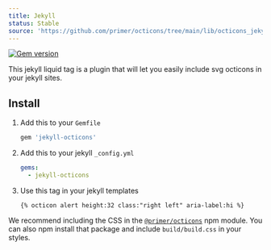 ```yaml
---
title: Jekyll
status: Stable
source: 'https://github.com/primer/octicons/tree/main/lib/octicons_jekyll'
---
```


[![Gem version](https://img.shields.io/gem/v/jekyll-octicons.svg)](https://rubygems.org/gems/jekyll-octicons)


This jekyll liquid tag is a plugin that will let you easily include svg octicons in your jekyll sites.

## Install

1. Add this to your `Gemfile`

    ```rb
    gem 'jekyll-octicons'
    ```

2. Add this to your jekyll `_config.yml`

    ```yml
    gems:
      - jekyll-octicons
    ```

3. Use this tag in your jekyll templates

    ```
    {% octicon alert height:32 class:"right left" aria-label:hi %}
    ```

We recommend including the CSS in the [`@primer/octicons`](/packages/javascript) npm module. You can also npm install that package and include `build/build.css` in your styles.
